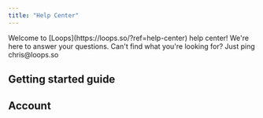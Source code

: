 ```yaml
---
title: "Help Center"
---
```


<Tip>
  Welcome to [Loops](https://loops.so/?ref=help-center) help center! We're here
  to answer your questions. Can't find what you're looking for? Just ping
  chris@loops.so
</Tip>

## Getting started guide

<Card title="Start here" icon="play" href="/start-here"></Card>

## Account
<CardGroup cols={2}>
  <Card title="Adding a member to your team" icon="square-1" href="/account/adding-team-member">
  </Card>
  <Card title="Free Plan" icon="square-2" href="/account/free-plan">
  </Card>
</CardGroup>
